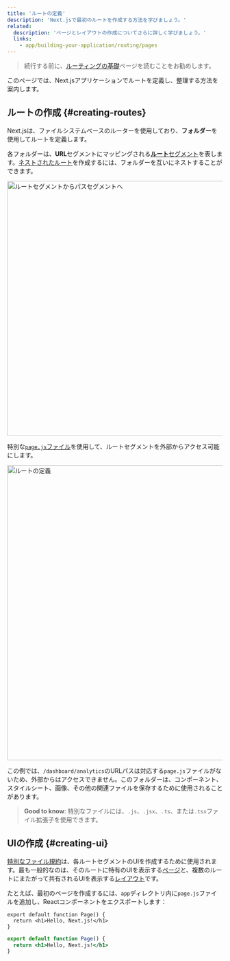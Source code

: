 ```yaml
---
title: 'ルートの定義'
description: 'Next.jsで最初のルートを作成する方法を学びましょう。'
related:
  description: 'ページとレイアウトの作成についてさらに詳しく学びましょう。'
  links:
    - app/building-your-application/routing/pages
---
```


> 続行する前に、[ルーティングの基礎](/docs/app/building-your-application/routing)ページを読むことをお勧めします。

このページでは、Next.jsアプリケーションでルートを定義し、整理する方法を案内します。

## ルートの作成 {#creating-routes}

Next.jsは、ファイルシステムベースのルーターを使用しており、**フォルダー**を使用してルートを定義します。

各フォルダーは、**URL**セグメントにマッピングされる[**ルート**セグメント](/docs/app/building-your-application/routing#route-segments)を表します。[ネストされたルート](/docs/app/building-your-application/routing#nested-routes)を作成するには、フォルダーを互いにネストすることができます。

<Image
  alt="ルートセグメントからパスセグメントへ"
  srcLight="/docs/light/route-segments-to-path-segments.png"
  srcDark="/docs/dark/route-segments-to-path-segments.png"
  width="1600"
  height="594"
/>

特別な[`page.js`ファイル](/docs/app/building-your-application/routing/pages)を使用して、ルートセグメントを外部からアクセス可能にします。

<Image
  alt="ルートの定義"
  srcLight="/docs/light/defining-routes.png"
  srcDark="/docs/dark/defining-routes.png"
  width="1600"
  height="687"
/>

この例では、`/dashboard/analytics`のURLパスは対応する`page.js`ファイルがないため、外部からはアクセスできません。このフォルダーは、コンポーネント、スタイルシート、画像、その他の関連ファイルを保存するために使用されることがあります。

> **Good to know**: 特別なファイルには、`.js`、`.jsx`、`.ts`、または`.tsx`ファイル拡張子を使用できます。

## UIの作成 {#creating-ui}

[特別なファイル規約](/docs/app/building-your-application/routing#file-conventions)は、各ルートセグメントのUIを作成するために使用されます。最も一般的なのは、そのルートに特有のUIを表示する[ページ](/docs/app/building-your-application/routing/pages)と、複数のルートにまたがって共有されるUIを表示する[レイアウト](/docs/app/building-your-application/routing/layouts-and-templates#layouts)です。

たとえば、最初のページを作成するには、`app`ディレクトリ内に`page.js`ファイルを追加し、Reactコンポーネントをエクスポートします：

<Tabs>
<TabItem value="tsx" label="TypeScript">

```tsx title="app/page.tsx" switcher
export default function Page() {
  return <h1>Hello, Next.js!</h1>
}
```
</TabItem>
<TabItem value="jsx" label="JavaScript">

```jsx title="app/page.js" switcher
export default function Page() {
  return <h1>Hello, Next.js!</h1>
}
```
</TabItem>
</Tabs>